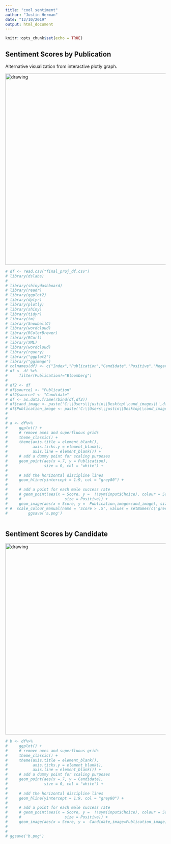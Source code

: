 ```yaml
---
title: "cool sentiment"
author: "Justin Herman"
date: "12/10/2019"
output: html_document
---
```


```r
knitr::opts_chunk$set(echo = TRUE)
```

## Sentiment Scores by Publication 

Alternative visualization from interactive plotly graph.

<img src="https://raw.githubusercontent.com/justinherman42/data608/master/images/a.png" alt="drawing" width="600"/>


```r
# df <- read.csv("final_proj_df.csv")
# library(dslabs)
# 
# library(shinydashboard)
# library(readr)
# library(ggplot2)
# library(dplyr)
# library(plotly)
# library(shiny)
# library(tidyr)
# library(tm)
# library(SnowballC)
# library(wordcloud)
# library(RColorBrewer)
# library(RCurl)
# library(XML)
# library(wordcloud)
# library(rquery)
# library("ggplot2")
# library("ggimage")
# colnames(df) <- c("Index","Publication","Candidate","Positive","Negative","Score")
# df <- df %>% 
#     filter(Publication!="Bloomberg")
# 
# df2 <- df
# df$source1 <- "Publication"
# df2$source1 <- "Candidate"
# df <- as.data.frame(rbind(df,df2))
# df$cand_image <- paste('C:\\Users\\justin\\Desktop\\cand_images\\',df$Candidate,".PNG", sep="")
# df$Publication_image <- paste('C:\\Users\\justin\\Desktop\\cand_images\\',df$Publication,".PNG", sep="")
# 
# 
# a <- df%>%
#     ggplot() +
#     # remove axes and superfluous grids
#     theme_classic() +
#     theme(axis.title = element_blank(),
#           axis.ticks.y = element_blank(),
#           axis.line = element_blank()) +
#     # add a dummy point for scaling purposes
#     geom_point(aes(x =.7, y = Publication), 
#                size = 0, col = "white") + 
#     
#     # add the horizontal discipline lines
#     geom_hline(yintercept = 1:9, col = "grey80") +
#     
#     # add a point for each male success rate
#     # geom_point(aes(x = Score, y =  !!sym(input$Choice), colour = Score >.5,label =Publication,label2=Candidate, 
#     #                   size = Positive)) +
#     geom_image(aes(x = Score, y =  Publication,image=cand_image), size=.1)
# #  scale_colour_manual(name = 'Score > .5', values = setNames(c('green','red'),c(T, F)))
#         ggsave('a.png')
        
```

## Sentiment Scores by Candidate 

<img src="https://raw.githubusercontent.com/justinherman42/data608/master/images/b.png" alt="drawing" width="600"/>


```r
# b <- df%>%
#     ggplot() +
#     # remove axes and superfluous grids
#     theme_classic() +
#     theme(axis.title = element_blank(),
#           axis.ticks.y = element_blank(),
#           axis.line = element_blank()) +
#     # add a dummy point for scaling purposes
#     geom_point(aes(x =.7, y = Candidate), 
#                size = 0, col = "white") + 
#     
#     # add the horizontal discipline lines
#     geom_hline(yintercept = 1:9, col = "grey80") +
#     
#     # add a point for each male success rate
#     # geom_point(aes(x = Score, y =  !!sym(input$Choice), colour = Score >.5,label =Publication,label2=Candidate, 
#     #                   size = Positive)) +
#     geom_image(aes(x = Score, y =  Candidate,image=Publication_image), size=.1)
# 
# 
# ggsave('b.png')
```

